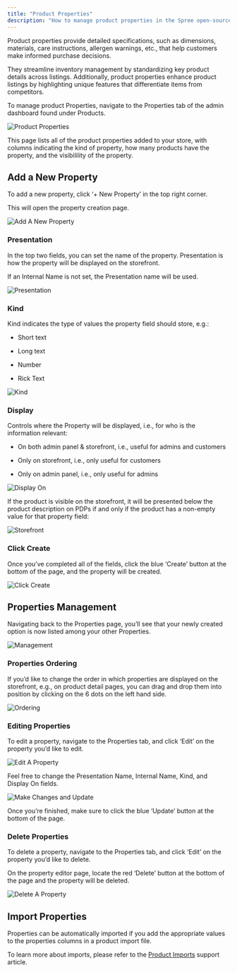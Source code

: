 ```yaml
---
title: "Product Properties"
description: "How to manage product properties in the Spree open-source eCommerce dashboard"
---
```


Product properties provide detailed specifications, such as dimensions, materials, care instructions, allergen warnings, etc., that help customers make informed purchase decisions. 

They streamline inventory management by standardizing key product details across listings. Additionally, product properties enhance product listings by highlighting unique features that differentiate items from competitors.

To manage product Properties, navigate to the Properties tab of the admin dashboard found under Products.

<img alt="Product Properties" classname="block dark:hidden" src="https://vendo-production-res.cloudinary.com/image/upload/v1734626565/docs/Manage%20Products/Product%20Properties/2.6.1_Properties_-_Navigate_To_Tab_cnxdhz.png" />

This page lists all of the product properties added to your store, with columns indicating the kind of property, how many products have the property, and the visibilility of the property.

## Add a New Property

To add a new property, click ‘+ New Property’ in the top right corner.

This will open the property creation page.

<img alt="Add A New Property" classname="block dark:hidden" src="https://vendo-production-res.cloudinary.com/image/upload/v1734626565/docs/Manage%20Products/Product%20Properties/2.6.2_Properties_-_Add_A_New_Property_gnhjyk.png" />

### Presentation

In the top two fields, you can set the name of the property. Presentation is how the property will be displayed on the storefront.

If an Internal Name is not set, the Presentation name will be used.

<img alt="Presentation" classname="block dark:hidden" src="https://vendo-production-res.cloudinary.com/image/upload/v1734626564/docs/Manage%20Products/Product%20Properties/2.6.3_Properties_-_Presentation_jgnmsz.png" />

### Kind

Kind indicates the type of values the property field should store, e.g.:

* Short text

* Long text

* Number

* Rick Text

<img alt="Kind" classname="block dark:hidden" src="https://vendo-production-res.cloudinary.com/image/upload/v1734626565/docs/Manage%20Products/Product%20Properties/2.6.4_Properties_-_Kind_xkahvm.png" />

### Display

Controls where the Property will be displayed, i.e., for who is the information relevant: 

* On both admin panel & storefront, i.e., useful for admins and customers

* Only on storefront, i.e., only useful for customers

* Only on admin panel, i.e., only useful for admins

<img alt="Display On" classname="block dark:hidden" src="https://vendo-production-res.cloudinary.com/image/upload/v1734626565/docs/Manage%20Products/Product%20Properties/2.6.5_Properties_-_Display_On_em37wp.png" />

If the product is visible on the storefront, it will be presented below the product description on PDPs if and only if the product has a non-empty value for that property field:

<img alt="Storefront" classname="block dark:hidden" src="https://vendo-production-res.cloudinary.com/image/upload/v1734626567/docs/Manage%20Products/Product%20Properties/2.6.6_Properties_-_Storefront_mh6yho.png" />

### Click Create

Once you’ve completed all of the fields, click the blue ‘Create’ button at the bottom of the page, and the property will be created.

<img alt="Click Create" classname="block dark:hidden" src="https://vendo-production-res.cloudinary.com/image/upload/v1734626566/docs/Manage%20Products/Product%20Properties/2.6.7_Properties_-_Click_Create_ppz4zn.png" />

## Properties Management

Navigating back to the Properties page, you’ll see that your newly created option is now listed among your other Properties.

<img alt="Management" classname="block dark:hidden" src="https://vendo-production-res.cloudinary.com/image/upload/v1734626565/docs/Manage%20Products/Product%20Properties/2.6.8_Properties_-_Management_dktdhj.png" />

### Properties Ordering

If you’d like to change the order in which properties are displayed on the storefront, e.g., on product detail pages, you can drag and drop them into position by clicking on the 6 dots on the left hand side.

<img alt="Ordering" classname="block dark:hidden" src="https://vendo-production-res.cloudinary.com/image/upload/v1734626573/docs/Manage%20Products/Product%20Properties/2.6.9_Properties_-_Ordering_cb9tpf.png" />

### Editing Properties

To edit a property, navigate to the Properties tab, and click ‘Edit’ on the property you’d like to edit.

<img alt="Edit A Property" classname="block dark:hidden" src="https://vendo-production-res.cloudinary.com/image/upload/v1734626573/docs/Manage%20Products/Product%20Properties/2.6.10_Properties_-_Edit_A_Property_gharxz.png" />

Feel free to change the Presentation Name, Internal Name, Kind, and Display On fields.

<img alt="Make Changes and Update" classname="block dark:hidden" src="https://vendo-production-res.cloudinary.com/image/upload/v1734626573/docs/Manage%20Products/Product%20Properties/2.6.11_Properties_-_Make_Changes_and_Update_dddcou.png" />

Once you’re finished, make sure to click the blue ‘Update’ button at the bottom of the page.

### Delete Properties

To delete a property, navigate to the Properties tab, and click ‘Edit’ on the property you’d like to delete.

On the property editor page, locate the red ‘Delete’ button at the bottom of the page and the property will be deleted.

<img alt="Delete A Property" classname="block dark:hidden" src="https://vendo-production-res.cloudinary.com/image/upload/v1734626574/docs/Manage%20Products/Product%20Properties/2.6.12_Properties_-_Delete_A_Property_vfengh.png" />

## Import Properties

Properties can be automatically imported if you add the appropriate values to the properties columns in a product import file. 

To learn more about imports, please refer to the [Product Imports](https://spreecommerce.org/docs/user/manage-products/import-products) support article.
